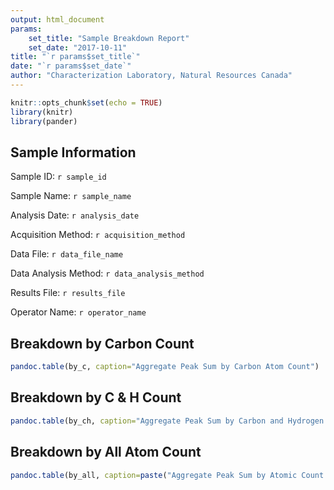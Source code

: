 ```yaml
---
output: html_document
params: 
    set_title: "Sample Breakdown Report"
    set_date: "2017-10-11"
title: "`r params$set_title`"
date: "`r params$set_date`"
author: "Characterization Laboratory, Natural Resources Canada"
---
```


```r
knitr::opts_chunk$set(echo = TRUE)
library(knitr)
library(pander)
```
 
## Sample Information
Sample ID: `r sample_id`

Sample Name: `r sample_name`

Analysis Date: `r analysis_date`

Acquisition Method: `r acquisition_method`

Data File: `r data_file_name`

Data Analysis Method: `r data_analysis_method`

Results File: `r results_file`

Operator Name: `r operator_name`


## Breakdown by Carbon Count
```r
pandoc.table(by_c, caption="Aggregate Peak Sum by Carbon Atom Count")
```

## Breakdown by C & H Count
```r
pandoc.table(by_ch, caption="Aggregate Peak Sum by Carbon and Hydrogen Count")
```

## Breakdown by All Atom Count
```r
pandoc.table(by_all, caption=paste("Aggregate Peak Sum by Atomic Count for", paste(element_included_list, collapse = ", "), "."))
```

